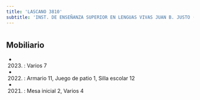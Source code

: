 ```yaml
---
title: 'LASCANO 3810'
subtitle: 'INST. DE ENSEÑANZA SUPERIOR EN LENGUAS VIVAS JUAN B. JUSTO (ANEXO)'
---
```


#


## Mobiliario

*  (2023) : Varios 7 

*  (2022) : Armario 11, Juego de patio 1, Silla escolar 12 

*  (2021) : Mesa inicial 2, Varios 4 



